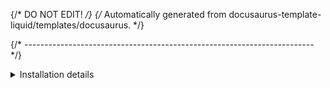{/* DO NOT EDIT! */}
{/* Automatically generated from docusaurus-template-liquid/templates/docusaurus. */}

{/* ------------------------------------------------------------------------ */}

<details>
<summary>Installation details</summary>

The above `xpm install` command will perform the following:

* identify the {% if isXpackBinary == "true" %}platform-specific archive for the {% endif %}desired version
  of {{packageScopedName}}, download it into a cache and unpack
  it into a versioned folder
  within the **user's global xPacks store** (if not already present);
  check the output of the `xpm install` command for the actual
  folder used on your platform;
* create a local symbolic link
  such as <code>xpacks/{{packageScopedName}}</code> pointing to the
  versioned folder in the user's global xPacks store
{%- if isXpackBinary == "true" %}
* add links/forwarders into
  the local `xpacks/.bin` folder, referring to the binaries in
  <code>xpacks/{{packageScopedName}}/.content/bin</code>;
{% endif %}
* add <code>{{packageScopedName}}</code> to
  `package.json` as a
  {% if isXpackBinary == "true" %}development {% endif %}dependency; this associates a specific version of {{preferredName}} with
  the current project (details below).

:::tip

The installation location may be configured using the
`XPACKS_STORE_FOLDER` environment variable; for more details please refer to the
[xpm folders](https://xpack.github.io/xpm/folders/) page.

:::

</details>

